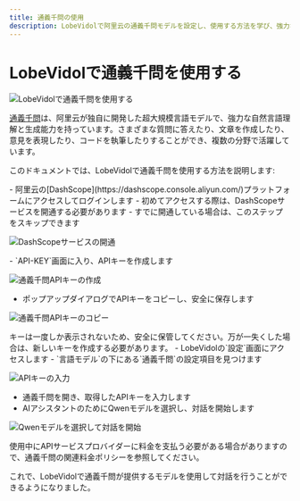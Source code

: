 ```yaml
---
title: 通義千問の使用
description: LobeVidolで阿里云の通義千問モデルを設定し、使用する方法を学び、強力な自然言語理解と生成能力を提供します。
---
```


# LobeVidolで通義千問を使用する

<img
src="https://oss.vidol.chat/docs/2024/12/83156a545234ce9264a97bb2991cfbbb.png"
alt="LobeVidolで通義千問を使用する"
/>

[通義千問](https://tongyi.aliyun.com/)は、阿里云が独自に開発した超大規模言語モデルで、強力な自然言語理解と生成能力を持っています。さまざまな質問に答えたり、文章を作成したり、意見を表現したり、コードを執筆したりすることができ、複数の分野で活躍しています。

このドキュメントでは、LobeVidolで通義千問を使用する方法を説明します:

<Steps>
  <Step title="DashScopeモデルサービスの開通">
    - 阿里云の[DashScope](https://dashscope.console.aliyun.com/)プラットフォームにアクセスしてログインします
    - 初めてアクセスする際は、DashScopeサービスを開通する必要があります
    - すでに開通している場合は、このステップをスキップできます

<img
  src="https://oss.vidol.chat/assets/297d1f46136e9fe181e980e1f6cb4019.webp"
  alt="DashScopeサービスの開通"
/>

  </Step>

  <Step title="DashScope APIキーの取得">
    - `API-KEY`画面に入り、APIキーを作成します

<img
  src="https://oss.vidol.chat/assets/2bdda9c970582f6ea4dfe30a66fef60d.webp"
  alt="通義千問APIキーの作成"
/>

- ポップアップダイアログでAPIキーをコピーし、安全に保存します

<img
  src="https://oss.vidol.chat/assets/8b2e4629c9fa2b75d08b00de30490b59.webp"
  alt="通義千問APIキーのコピー"
/>

<Warning>
  キーは一度しか表示されないため、安全に保管してください。万が一失くした場合は、新しいキーを作成する必要があります。
</Warning>

  </Step>

  <Step title="LobeVidolで通義千問を設定する">
    - LobeVidolの`設定`画面にアクセスします
    - `言語モデル`の下にある`通義千問`の設定項目を見つけます

<img
  src="https://oss.vidol.chat/assets/ac3a3b2102f961ccc5b4d081a056cde3.webp"
  alt="APIキーの入力"
/>

- 通義千問を開き、取得したAPIキーを入力します
- AIアシスタントのためにQwenモデルを選択し、対話を開始します

<img
  src="https://oss.vidol.chat/assets/16e02355939ef75e9dc361050f2b7d5b.webp"
  alt="Qwenモデルを選択して対話を開始"
/>

<Warning>
  使用中にAPIサービスプロバイダーに料金を支払う必要がある場合がありますので、通義千問の関連料金ポリシーを参照してください。
</Warning>

  </Step>
</Steps>

これで、LobeVidolで通義千問が提供するモデルを使用して対話を行うことができるようになりました。


